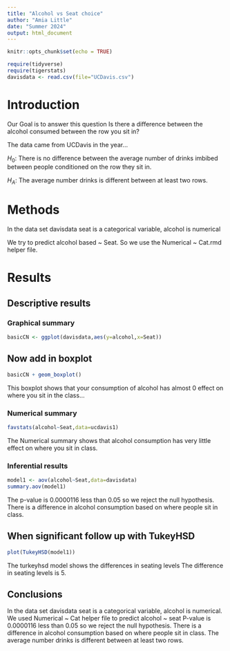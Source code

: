 ```yaml
---
title: "Alcohol vs Seat choice"
author: "Amia Little"
date: "Summer 2024"
output: html_document
---
```


```r
knitr::opts_chunk$set(echo = TRUE)
```

```r
require(tidyverse)
require(tigerstats)
davisdata <- read.csv(file="UCDavis.csv")
```

# Introduction
 Our Goal is to answer this question Is there a difference between the alcohol consumed between the row you sit in?

The data came from UCDavis in the year...

$H_0$: There is no difference between the average number of drinks imbibed between people conditioned on the row they sit in.

$H_A$: The average number drinks is different between at least two rows.




# Methods 
In the data set davisdata seat is a categorical variable, alcohol is numerical   

We try to predict alcohol based ~ Seat. So we use the Numerical ~ Cat.rmd helper file.

# Results

## Descriptive results

### Graphical summary
```r
basicCN <- ggplot(davisdata,aes(y=alcohol,x=Seat))
```
## Now add in boxplot

```r
basicCN + geom_boxplot()
```
This boxplot shows that your consumption of alcohol has almost 0 effect on where you sit in the class...



### Numerical summary

```r
favstats(alcohol~Seat,data=ucdavis1)
```
The Numerical summary shows that alcohol consumption has very little effect on where you sit in class. 




### Inferential results






```r
model1 <- aov(alcohol~Seat,data=davisdata)
summary.aov(model1)
```
The p-value is 0.0000116 less than 0.05 so we reject the null hypothesis. 
There is a difference in alcohol consumption based on where people sit in class.

## When significant follow up with TukeyHSD  

```r
plot(TukeyHSD(model1))
```
The turkeyhsd model shows the differences in seating levels 
The difference in seating levels is 5.


## Conclusions 

In the data set davisdata seat is a categorical variable, alcohol is numerical.
We used Numerical ~ Cat helper file to predict alcohol ~ seat
P-value is 0.0000116 less than 0.05 so we reject the null hypothesis.
There is a difference in alcohol consumption based on where people sit in class.
The average number drinks is different between at least two rows.      






